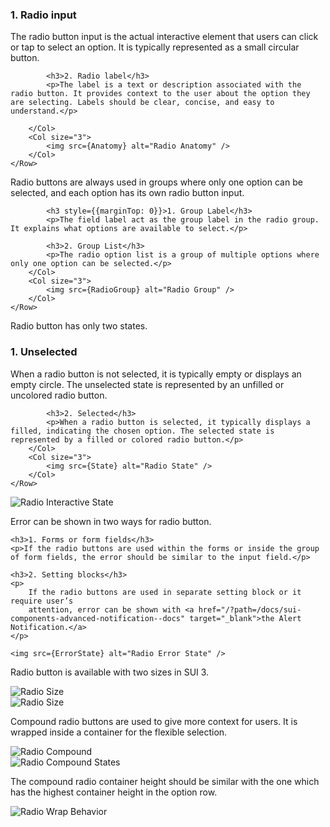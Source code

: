 

<Section title="Anatomy">
	<Row>
		<Col>
    		<h3 style={{marginTop: 0}}>1. Radio input</h3>
    		<p>The radio button input is the actual interactive element that users can click or tap to select an option. It is typically represented as a small circular button.</p>

    		<h3>2. Radio label</h3>
    		<p>The label is a text or description associated with the radio button. It provides context to the user about the option they are selecting. Labels should be clear, concise, and easy to understand.</p>

    	</Col>
    	<Col size="3">
    		<img src={Anatomy} alt="Radio Anatomy" />
    	</Col>
    </Row>

</Section>

<Section title="Radio Group">
	<Row>
		<Col>
			<p>Radio buttons are always used in groups where only one option can be selected, and each option has its own radio button input.</p>

			<h3 style={{marginTop: 0}}>1. Group Label</h3>
    		<p>The field label act as the group label in the radio group. It explains what options are available to select.</p>

    		<h3>2. Group List</h3>
    		<p>The radio option list is a group of multiple options where only one option can be selected.</p>
    	</Col>
    	<Col size="3">
    		<img src={RadioGroup} alt="Radio Group" />
    	</Col>
    </Row>

</Section>

<Section title="State">
	<Row>
		<Col>
			<p>Radio button has only two states.</p>
			<h3 style={{marginTop: 0}}>1. Unselected</h3>
    		<p>When a radio button is not selected, it is typically empty or displays an empty circle. The unselected state is represented by an unfilled or uncolored radio button.</p>

    		<h3>2. Selected</h3>
    		<p>When a radio button is selected, it typically displays a filled, indicating the chosen option. The selected state is represented by a filled or colored radio button.</p>
    	</Col>
    	<Col size="3">
    		<img src={State} alt="Radio State" />
    	</Col>
    </Row>

</Section>

<Section title="Interactive state">
	<img src={InteractiveState} alt="Radio Interactive State" />
</Section>

<Section title="Error state">
	<p>Error can be shown in two ways for radio button.</p>

	<h3>1. Forms or form fields</h3>
	<p>If the radio buttons are used within the forms or inside the group of form fields, the error should be similar to the input field.</p>

    <h3>2. Setting blocks</h3>
    <p>
    	If the radio buttons are used in separate setting block or it require user’s
    	attention, error can be shown with <a href="/?path=/docs/sui-components-advanced-notification--docs" target="_blank">the Alert Notification.</a>
    </p>

    <img src={ErrorState} alt="Radio Error State" />

</Section>

<Section title="Size">
	<Row>
		<Col>
			<p>Radio button is available with two sizes in SUI 3.</p>
    	</Col>
    	<Col size="3">
    		<img src={Size} alt="Radio Size" />
    	</Col>
    </Row>

</Section>

<Section title="Alignment">
	<img src={Alignment} alt="Radio Size" />
</Section>

<Section title="Compound radio button">
	<Row>
		<Col>
			<p>
				Compound radio buttons are used to give more context for users. It is
				wrapped inside a container for the flexible selection.
			</p>
		</Col>
		<Col>
			<img src={Compound} alt="Radio Compound" />
		</Col>
	</Row>
</Section>

<Section title="Compound radio states">
	<img src={CompoundStates} alt="Radio Compound States" />
</Section>

<Section title="Wrap behaviour">
	<Row>
		<Col>
			<p>
				The compound radio container height should be similar with the one which
				has the highest container height in the option row.
			</p>
		</Col>
		<Col size="3">
			<img src={WrapBehavior} alt="Radio Wrap Behavior" />
		</Col>
	</Row>
</Section>
